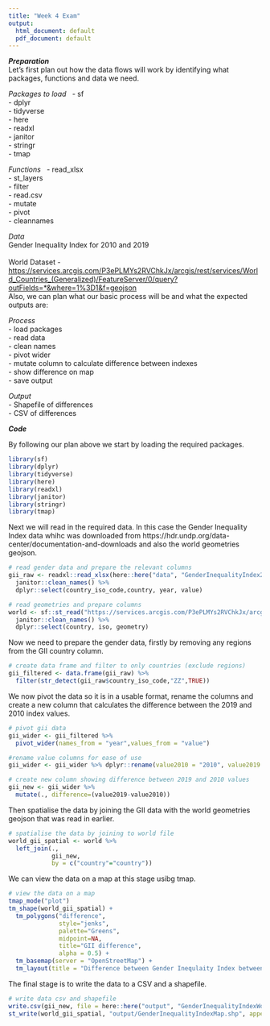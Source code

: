 ```yaml
---
title: "Week 4 Exam"
output:
  html_document: default
  pdf_document: default
---
```


***Preparation***
\
Let's first plan out how the data flows will work by identifying what packages, functions and data we need.

*Packages to load*
\ 
  - sf\
  - dplyr\
  - tidyverse\
  - here\
  - readxl\
  - janitor\
  - stringr\
  - tmap\

*Functions*
\ 
  - read_xlsx\
  - st_layers\
  - filter\
  - read.csv\
  - mutate\
  - pivot\
  - cleannames\

*Data*
\
Gender Inequality Index for 2010 and 2019\
\
World Dataset  - <https://services.arcgis.com/P3ePLMYs2RVChkJx/arcgis/rest/services/World_Countries_(Generalized)/FeatureServer/0/query?outFields=*&where=1%3D1&f=geojson>
\
Also, we can plan what our basic process will be and what the expected outputs are:

*Process*
\
  - load packages\
  - read data\
  - clean names\
  - pivot wider\
  - mutate column to calculate difference between indexes\
  - show difference on map\
  - save output\

*Output*
\
  - Shapefile of differences\
  - CSV of differences\

***Code***

By following our plan above we start by loading the required packages.

```r
library(sf)
library(dplyr)
library(tidyverse)
library(here)
library(readxl)
library(janitor)
library(stringr)
library(tmap)
```

Next we will read in the required data.  In this case the Gender Inequality Index data whihc was downloaded from https://hdr.undp.org/data-center/documentation-and-downloads and also the world geometries geojson.

```r
# read gender data and prepare the relevant columns
gii_raw <- readxl::read_xlsx(here::here("data", "GenderInequalityIndex2010_2019.xlsx")) %>%
  janitor::clean_names() %>%
  dplyr::select(country_iso_code,country, year, value)

# read geometries and prepare columns
world <- sf::st_read("https://services.arcgis.com/P3ePLMYs2RVChkJx/arcgis/rest/services/World_Countries_(Generalized)/FeatureServer/0/query?outFields=*&where=1%3D1&f=geojson") %>%
  janitor::clean_names() %>%
  dplyr::select(country, iso, geometry)
```

Now we need to prepare the gender data, firstly by removing any regions from the GII country column.

```r
# create data frame and filter to only countries (exclude regions)  
gii_filtered <- data.frame(gii_raw) %>%
  filter(str_detect(gii_raw$country_iso_code,"ZZ",TRUE))
```

We now pivot the data so it is in a usable format, rename the columns and create a new column that calculates the difference between the 2019 and 2010 index values.

```r
# pivot gii data
gii_wider <- gii_filtered %>%
  pivot_wider(names_from = "year",values_from = "value")

#rename value columns for ease of use
gii_wider <- gii_wider %>% dplyr::rename(value2010 = "2010", value2019 = "2019")

# create new column showing difference between 2019 and 2010 values
gii_new <- gii_wider %>%
  mutate(., difference=(value2019-value2010))
```

Then spatialise the data by joining the GII data with the world geometries geojson that was read in earlier.

```r
# spatialise the data by joining to world file
world_gii_spatial <- world %>%
  left_join(., 
            gii_new,
            by = c("country"="country"))
```

We can view the data on a map at this stage usibg tmap.

```r
# view the data on a map
tmap_mode("plot")
tm_shape(world_gii_spatial) + 
  tm_polygons("difference", 
              style="jenks",
              palette="Greens",
              midpoint=NA,
              title="GII difference",
              alpha = 0.5) + 
  tm_basemap(server = "OpenStreetMap") +
  tm_layout(title = "Difference between Gender Inequlaity Index between 2010 and 2019")
```

The final stage is to write the data to a CSV and a shapefile.

```r
# write data csv and shapefile
write.csv(gii_new, file = here::here("output", "GenderInequalityIndexWorld.csv"))
st_write(world_gii_spatial, "output/GenderInequalityIndexMap.shp", append=FALSE)
```



